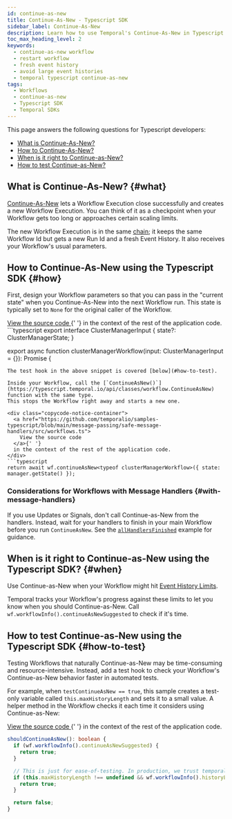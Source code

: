 ```yaml
---
id: continue-as-new
title: Continue-As-New - Typescript SDK
sidebar_label: Continue-As-New
description: Learn how to use Temporal's Continue-As-New in Typescript to manage large Event Histories by atomically creating new Workflow Executions with the same Workflow Id and fresh parameters.
toc_max_heading_level: 2
keywords:
  - continue-as-new workflow
  - restart workflow
  - fresh event history
  - avoid large event histories
  - temporal typescript continue-as-new
tags:
  - Workflows
  - continue-as-new
  - Typescript SDK
  - Temporal SDKs
---
```


This page answers the following questions for Typescript developers:

- [What is Continue-As-New?](#what)
- [How to Continue-As-New?](#how)
- [When is it right to Continue-as-New?](#when)
- [How to test Continue-as-New?](#how-to-test)

## What is Continue-As-New? {#what}

[Continue-As-New](/workflow-execution/continue-as-new) lets a Workflow Execution close successfully and creates a new Workflow Execution.
You can think of it as a checkpoint when your Workflow gets too long or approaches certain scaling limits.

The new Workflow Execution is in the same [chain](/workflow-execution#workflow-execution-chain); it keeps the same Workflow Id but gets a new Run Id and a fresh Event History.
It also receives your Workflow's usual parameters.

## How to Continue-As-New using the Typescript SDK {#how}

First, design your Workflow parameters so that you can pass in the "current state" when you Continue-As-New into the next Workflow run.
This state is typically set to `None` for the original caller of the Workflow.

<div class="copycode-notice-container">
  <a href="https://github.com/temporalio/samples-typescript/blob/main/message-passing/safe-message-handlers/src/workflows.ts">
    View the source code
  </a>{' '}
  in the context of the rest of the application code.
</div>
```typescript
export interface ClusterManagerInput {
  state?: ClusterManagerState;
}

export async function clusterManagerWorkflow(input: ClusterManagerInput = {}): Promise<ClusterManagerStateSummary> {

````
The test hook in the above snippet is covered [below](#how-to-test).

Inside your Workflow, call the [`ContinueAsNew()`](https://typescript.temporal.io/api/classes/workflow.ContinueAsNew) function with the same type.
This stops the Workflow right away and starts a new one.

<div class="copycode-notice-container">
  <a href="https://github.com/temporalio/samples-typescript/blob/main/message-passing/safe-message-handlers/src/workflows.ts">
    View the source code
  </a>{' '}
  in the context of the rest of the application code.
</div>
```typescript
return await wf.continueAsNew<typeof clusterManagerWorkflow>({ state: manager.getState() });
````

### Considerations for Workflows with Message Handlers {#with-message-handlers}

If you use Updates or Signals, don't call Continue-as-New from the handlers.
Instead, wait for your handlers to finish in your main Workflow before you run `ContinueAsNew`.
See the [`allHandlersFinished`](message-passing#wait-for-message-handlers) example for guidance.

## When is it right to Continue-as-New using the Typescript SDK? {#when}

Use Continue-as-New when your Workflow might hit [Event History Limits](/workflow-execution/event#event-history).

Temporal tracks your Workflow's progress against these limits to let you know when you should Continue-as-New.
Call `wf.workflowInfo().continueAsNewSuggested` to check if it's time.

## How to test Continue-as-New using the Typescript SDK {#how-to-test}

Testing Workflows that naturally Continue-as-New may be time-consuming and resource-intensive.
Instead, add a test hook to check your Workflow's Continue-as-New behavior faster in automated tests.

For example, when `testContinueAsNew == true`, this sample creates a test-only variable called `this.maxHistoryLength` and sets it to a small value.
A helper method in the Workflow checks it each time it considers using Continue-as-New:

<div class="copycode-notice-container">
  <a href="https://github.com/temporalio/samples-typescript/blob/main/message-passing/safe-message-handlers/src/client.ts">
    View the source code
  </a>{' '}
  in the context of the rest of the application code.
</div>

```typescript
shouldContinueAsNew(): boolean {
  if (wf.workflowInfo().continueAsNewSuggested) {
    return true;
  }

  // This is just for ease-of-testing. In production, we trust temporal to tell us when to continue-as-new.
  if (this.maxHistoryLength !== undefined && wf.workflowInfo().historyLength > this.maxHistoryLength) {
    return true;
  }

  return false;
}
```
